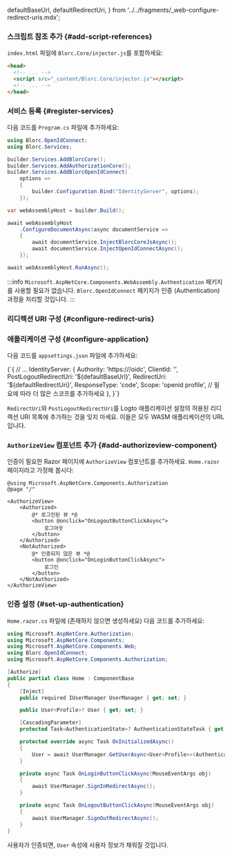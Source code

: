 
  defaultBaseUrl,
  defaultRedirectUri,
} from '../../fragments/_web-configure-redirect-uris.mdx';

### 스크립트 참조 추가 \{#add-script-references}

`index.html` 파일에 `Blorc.Core/injector.js`를 포함하세요:

```html title="index.html"
<head>
  <!-- ... -->
  <script src="_content/Blorc.Core/injector.js"></script>
  <!-- ... -->
</head>
```

### 서비스 등록 \{#register-services}

다음 코드를 `Program.cs` 파일에 추가하세요:

```csharp title="Program.cs"
using Blorc.OpenIdConnect;
using Blorc.Services;

builder.Services.AddBlorcCore();
builder.Services.AddAuthorizationCore();
builder.Services.AddBlorcOpenIdConnect(
    options =>
    {
        builder.Configuration.Bind("IdentityServer", options);
    });

var webAssemblyHost = builder.Build();

await webAssemblyHost
    .ConfigureDocumentAsync(async documentService =>
    {
        await documentService.InjectBlorcCoreJsAsync();
        await documentService.InjectOpenIdConnectAsync();
    });

await webAssemblyHost.RunAsync();
```

:::info
`Microsoft.AspNetCore.Components.WebAssembly.Authentication` 패키지를 사용할 필요가 없습니다. `Blorc.OpenIdConnect` 패키지가 인증 (Authentication) 과정을 처리할 것입니다.
:::

### 리디렉션 URI 구성 \{#configure-redirect-uris}

<SignInFlowSummary />

<AssumingUrl />

<WebConfigureRedirectUris />

### 애플리케이션 구성 \{#configure-application}

다음 코드를 `appsettings.json` 파일에 추가하세요:

<CodeBlock language="json5" title="appsettings.json">
  {`{
  // ...
  IdentityServer: {
    Authority: 'https://<your-logto-endpoint>/oidc',
    ClientId: '<your-logto-app-id>',
    PostLogoutRedirectUri: '${defaultBaseUrl}',
    RedirectUri: '${defaultRedirectUri}',
    ResponseType: 'code',
    Scope: 'openid profile', // 필요에 따라 더 많은 스코프를 추가하세요
  },
}`}
</CodeBlock>

`RedirectUri`와 `PostLogoutRedirectUri`를 Logto 애플리케이션 설정의 허용된 리디렉션 URI 목록에 추가하는 것을 잊지 마세요. 이들은 모두 WASM 애플리케이션의 URL입니다.

### `AuthorizeView` 컴포넌트 추가 \{#add-authorizeview-component}

인증이 필요한 Razor 페이지에 `AuthorizeView` 컴포넌트를 추가하세요. `Home.razor` 페이지라고 가정해 봅시다:

```cshtml title="Pages/Home.razor"
@using Microsoft.AspNetCore.Components.Authorization
@page "/"

<AuthorizeView>
    <Authorized>
        @* 로그인된 뷰 *@
        <button @onclick="OnLogoutButtonClickAsync">
            로그아웃
        </button>
    </Authorized>
    <NotAuthorized>
        @* 인증되지 않은 뷰 *@
        <button @onclick="OnLoginButtonClickAsync">
            로그인
        </button>
    </NotAuthorized>
</AuthorizeView>
```

### 인증 설정 \{#set-up-authentication}

`Home.razor.cs` 파일에 (존재하지 않으면 생성하세요) 다음 코드를 추가하세요:

```csharp title="Pages/Home.razor.cs"
using Microsoft.AspNetCore.Authorization;
using Microsoft.AspNetCore.Components;
using Microsoft.AspNetCore.Components.Web;
using Blorc.OpenIdConnect;
using Microsoft.AspNetCore.Components.Authorization;

[Authorize]
public partial class Home : ComponentBase
{
    [Inject]
    public required IUserManager UserManager { get; set; }

    public User<Profile>? User { get; set; }

    [CascadingParameter]
    protected Task<AuthenticationState>? AuthenticationStateTask { get; set; }

    protected override async Task OnInitializedAsync()
    {
        User = await UserManager.GetUserAsync<User<Profile>>(AuthenticationStateTask!);
    }

    private async Task OnLoginButtonClickAsync(MouseEventArgs obj)
    {
        await UserManager.SignInRedirectAsync();
    }

    private async Task OnLogoutButtonClickAsync(MouseEventArgs obj)
    {
        await UserManager.SignOutRedirectAsync();
    }
}
```

사용자가 인증되면, `User` 속성에 사용자 정보가 채워질 것입니다.

<Checkpoint />
